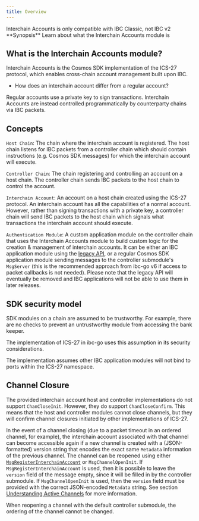```yaml
---
title: Overview
---
```


<Warning>
Interchain Accounts is only compatible with IBC Classic, not IBC v2
</Warning>

<Note>
**Synopsis**
Learn about what the Interchain Accounts module is
</Note>

## What is the Interchain Accounts module?

Interchain Accounts is the Cosmos SDK implementation of the ICS-27 protocol, which enables cross-chain account management built upon IBC.

* How does an interchain account differ from a regular account?

Regular accounts use a private key to sign transactions. Interchain Accounts are instead controlled programmatically by counterparty chains via IBC packets.

## Concepts

`Host Chain`: The chain where the interchain account is registered. The host chain listens for IBC packets from a controller chain which should contain instructions (e.g. Cosmos SDK messages) for which the interchain account will execute.

`Controller Chain`: The chain registering and controlling an account on a host chain. The controller chain sends IBC packets to the host chain to control the account.

`Interchain Account`: An account on a host chain created using the ICS-27 protocol. An interchain account has all the capabilities of a normal account. However, rather than signing transactions with a private key, a controller chain will send IBC packets to the host chain which signals what transactions the interchain account should execute.

`Authentication Module`: A custom application module on the controller chain that uses the Interchain Accounts module to build custom logic for the creation & management of interchain accounts. It can be either an IBC application module using the [legacy API](/docs/ibc/v10.1.x/apps/interchain-accounts/apps/interchain-accounts/legacy/keeper-api.mdx), or a regular Cosmos SDK application module sending messages to the controller submodule's `MsgServer` (this is the recommended approach from ibc-go v6 if access to packet callbacks is not needed). Please note that the legacy API will eventually be removed and IBC applications will not be able to use them in later releases.

## SDK security model

SDK modules on a chain are assumed to be trustworthy. For example, there are no checks to prevent an untrustworthy module from accessing the bank keeper.

The implementation of ICS-27 in ibc-go uses this assumption in its security considerations.

The implementation assumes other IBC application modules will not bind to ports within the ICS-27 namespace.

## Channel Closure

The provided interchain account host and controller implementations do not support `ChanCloseInit`. However, they do support `ChanCloseConfirm`.
This means that the host and controller modules cannot close channels, but they will confirm channel closures initiated by other implementations of ICS-27.

In the event of a channel closing (due to a packet timeout in an ordered channel, for example), the interchain account associated with that channel can become accessible again if a new channel is created with a (JSON-formatted) version string that encodes the exact same `Metadata` information of the previous channel. The channel can be reopened using either [`MsgRegisterInterchainAccount`](/docs/ibc/v10.1.x/apps/interchain-accounts/messages#msgregisterinterchainaccount) or `MsgChannelOpenInit`. If `MsgRegisterInterchainAccount` is used, then it is possible to leave the `version` field of the message empty, since it will be filled in by the controller submodule. If `MsgChannelOpenInit` is used, then the `version` field must be provided with the correct JSON-encoded `Metadata` string. See section [Understanding Active Channels](/docs/ibc/v10.1.x/apps/interchain-accounts/active-channels#understanding-active-channels) for more information.

When reopening a channel with the default controller submodule, the ordering of the channel cannot be changed.

